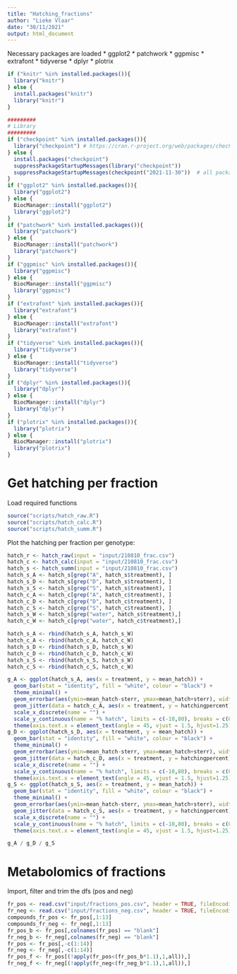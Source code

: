```yaml
---
title: "Hatching_fractions"
author: "Lieke Vlaar"
date: "30/11/2021"
output: html_document
---
```


Necessary packages are loaded
* ggplot2
* patchwork
* ggpmisc
* extrafont
* tidyverse
* dplyr
* plotrix

```r
if ("knitr" %in% installed.packages()){
  library("knitr")
} else {
  install.packages("knitr")
  library("knitr")
}
```

```r
#########
# Library
#########
if ("checkpoint" %in% installed.packages()){
  library("checkpoint") # https://cran.r-project.org/web/packages/checkpoint/index.html
} else {
  install.packages("checkpoint")
  suppressPackageStartupMessages(library("checkpoint"))
  suppressPackageStartupMessages(checkpoint("2021-11-30"))  # all packages in your project will be taken from that date.
}
if ("ggplot2" %in% installed.packages()){
  library("ggplot2")
} else {
  BiocManager::install("ggplot2")
  library("ggplot2")
}
if ("patchwork" %in% installed.packages()){
  library("patchwork")
} else {
  BiocManager::install("patchwork")
  library("patchwork")
}
if ("ggpmisc" %in% installed.packages()){
  library("ggpmisc")
} else {
  BiocManager::install("ggpmisc")
  library("ggpmisc")
}
if ("extrafont" %in% installed.packages()){
  library("extrafont")
} else {
  BiocManager::install("extrafont")
  library("extrafont")
}
if ("tidyverse" %in% installed.packages()){
  library("tidyverse")
} else {
  BiocManager::install("tidyverse")
  library("tidyverse")
}
if ("dplyr" %in% installed.packages()){
  library("dplyr")
} else {
  BiocManager::install("dplyr")
  library("dplyr")
}
if ("plotrix" %in% installed.packages()){
  library("plotrix")
} else {
  BiocManager::install("plotrix")
  library("plotrix")
}
```

# Get hatching per fraction

Load required functions

```r
source("scripts/hatch_raw.R")
source("scripts/hatch_calc.R")
source("scripts/hatch_summ.R")
```

Plot the hatching per fraction per genotype:

```r
hatch_r <- hatch_raw(input = "input/210810_frac.csv")
hatch_c <- hatch_calc(input = "input/210810_frac.csv")
hatch_s <- hatch_summ(input = "input/210810_frac.csv")
hatch_s_A <- hatch_s[grep("A", hatch_s$treatment), ]
hatch_s_D <- hatch_s[grep("D", hatch_s$treatment), ]
hatch_s_S <- hatch_s[grep("S", hatch_s$treatment), ]
hatch_c_A <- hatch_c[grep("A", hatch_c$treatment), ]
hatch_c_D <- hatch_c[grep("D", hatch_c$treatment), ]
hatch_c_S <- hatch_c[grep("S", hatch_c$treatment), ]
hatch_s_W <- hatch_s[grep("water", hatch_s$treatment),]
hatch_c_W <- hatch_c[grep("water", hatch_c$treatment),]

hatch_s_A <- rbind(hatch_s_A, hatch_s_W)
hatch_c_A <- rbind(hatch_c_A, hatch_c_W)
hatch_s_D <- rbind(hatch_s_D, hatch_s_W)
hatch_c_D <- rbind(hatch_c_D, hatch_c_W)
hatch_s_S <- rbind(hatch_s_S, hatch_s_W)
hatch_c_S <- rbind(hatch_c_S, hatch_c_W)

g_A <- ggplot(hatch_s_A, aes(x = treatment, y = mean_hatch)) +
  geom_bar(stat = "identity", fill = "white", colour = "black") +
  theme_minimal() +
  geom_errorbar(aes(ymin=mean_hatch-sterr, ymax=mean_hatch+sterr), width=.2) + 
  geom_jitter(data = hatch_c_A, aes(x = treatment, y = hatchingpercent), width = 0.1) +
  scale_x_discrete(name = "") +
  scale_y_continuous(name = "% hatch", limits = c(-10,80), breaks = c(0,20,40,60,80)) +
  theme(axis.text.x = element_text(angle = 45, vjust = 1.5, hjust=1.25))
g_D <- ggplot(hatch_s_D, aes(x = treatment, y = mean_hatch)) +
  geom_bar(stat = "identity", fill = "white", colour = "black") +
  theme_minimal() +
  geom_errorbar(aes(ymin=mean_hatch-sterr, ymax=mean_hatch+sterr), width=.2) + 
  geom_jitter(data = hatch_c_D, aes(x = treatment, y = hatchingpercent), width = 0.1) +
  scale_x_discrete(name = "") +
  scale_y_continuous(name = "% hatch", limits = c(-10,80), breaks = c(0,20,40,60,80)) +
  theme(axis.text.x = element_text(angle = 45, vjust = 1.5, hjust=1.25))
g_S <- ggplot(hatch_s_S, aes(x = treatment, y = mean_hatch)) +
  geom_bar(stat = "identity", fill = "white", colour = "black") +
  theme_minimal() +
  geom_errorbar(aes(ymin=mean_hatch-sterr, ymax=mean_hatch+sterr), width=.2) + 
  geom_jitter(data = hatch_c_S, aes(x = treatment, y = hatchingpercent), width = 0.1) +
  scale_x_discrete(name = "") +
  scale_y_continuous(name = "% hatch", limits = c(-10,80), breaks = c(0,20,40,60,80)) +
  theme(axis.text.x = element_text(angle = 45, vjust = 1.5, hjust=1.25))

g_A / g_D / g_S
```

# Metabolomics of fractions

Import, filter and trim the dfs (pos and neg)

```r
fr_pos <- read.csv("input/fractions_pos.csv", header = TRUE, fileEncoding = "UTF-8-BOM")
fr_neg <- read.csv("input/fractions_neg.csv", header = TRUE, fileEncoding = "UTF-8-BOM")
compounds_fr_pos <- fr_pos[,1:13]
compounds_fr_neg <- fr_neg[,1:13]
fr_pos_b <- fr_pos[,colnames(fr_pos) == "blank"]
fr_neg_b <- fr_neg[,colnames(fr_neg) == "blank"]
fr_pos <- fr_pos[,-c(1:14)]
fr_neg <- fr_neg[,-c(1:14)]
fr_pos_f <- fr_pos[(!apply(fr_pos<(fr_pos_b*1.1),1,all)),]
fr_neg_f <- fr_neg[(!apply(fr_neg<(fr_neg_b*1.1),1,all)),]

```
